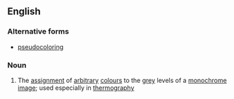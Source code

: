 ==English==

===Alternative forms===
* [[pseudocoloring]]

===Noun===
{{en-noun|-}}

# {{computing}} The [[assignment]] of [[arbitrary]] [[colour]]s to the [[grey]] levels of a [[monochrome]] [[image]]; used especially in [[thermography]]